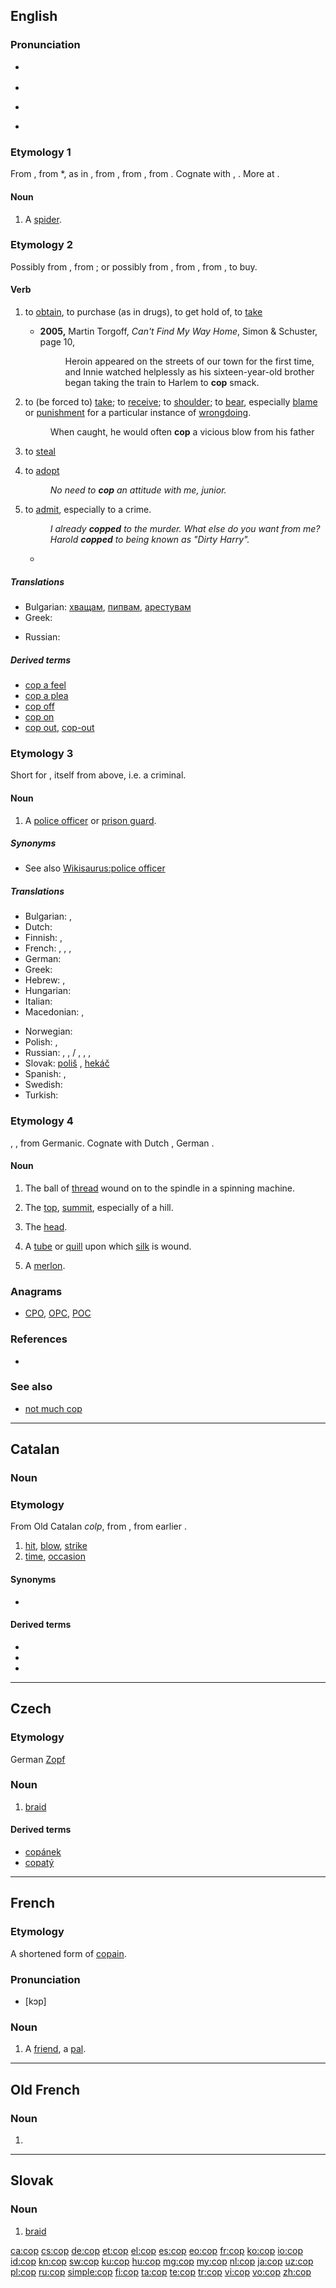 {{also|COP|çöp|cöp}}
==English==

===Pronunciation===
* {{a|RP}} {{IPA|/kɒp/}}
* {{rhymes|ɒp}}
* {{a|GenAm}} {{IPA|/kɑp/}}
* {{rhymes|ɑp}}

===Etymology 1===
From {{etyl|enm|en}} {{term|coppe|lang=enm}}, from {{etyl|ang|en}} *{{term||coppe|lang=ang}}, as in {{term|ātorcoppe||spider|lit=venom head|lang=ang}}, from {{etyl|ang|en}} {{term|copp||top, summit, head|lang=ang}}, from {{etyl|gem-pro|en}} {{term/t|gem-pro|*kuppaz||vault, round vessel, head}}, from {{etyl|ine-pro|en}} {{term/t|ine-pro|*gū-||to bend, curve}}. Cognate with {{etyl|dum|-}} {{term|koppe|lang=dum}}, {{term|kobbe||spider|lang=dum}}. More at {{l|en|cobweb}}.

====Noun====
{{en-noun}}

# {{context|obsolete|lang=en}} A [[spider]].

===Etymology 2===
Possibly from {{etyl|frm|en}} {{term|capere||to capture|lang=frm}}, from {{etyl|la|en}} {{term|capio|capere|lang=la|to seize, to grasp}}; or possibly from {{etyl|nl|en}} {{term|kapen||to steal|lang=nl}}, from {{etyl|fy|en}} {{term|kapia|kāpia|to take away|lang=fy}}, from {{etyl|ofs|en}} {{term|kapia|lang=ofs}}, to buy.

====Verb====
{{en-verb|cop|p|ing}}

# {{context|transitive|formerly|_|dialect|now|_|informal|lang=en}} to [[obtain]], to purchase (as in drugs), to get hold of, to [[take]]
#* '''2005,''' Martin Torgoff, ''Can't Find My Way Home'', Simon &amp; Schuster, page 10,
#*: Heroin appeared on the streets of our town for the first time, and Innie watched helplessly as his sixteen-year-old brother began taking the train to Harlem to '''cop''' smack.
# {{context|transitive|lang=en}} to (be forced to) [[take]]; to [[receive]]; to [[shoulder]]; to [[bear]], especially [[blame]] or [[punishment]] for a particular instance of [[wrongdoing]].
#: When caught, he would often '''cop''' a vicious blow from his father
# {{context|transitive|lang=en}} to [[steal]]
# {{context|transitive|lang=en}} to [[adopt]]
#: ''No need to '''cop''' an attitude with me, junior.''
# {{context|intransitive|usually with "to"|slang|lang=en}} to [[admit]], especially to a crime.
#: ''I already '''copped''' to the murder. What else do you want from me?''
#: ''Harold '''copped''' to being known as "Dirty Harry".''
#* {{quote-book|title=Mr. Paradise|page=295|author=Elmore Leonard|year=2005|passage=He shot a guy in a bar on Martin Luther King Day and '''copped''' to first-degree manslaughter}}

=====Translations=====
{{trans-top|to capture, to take ''(informal)''}}
* Bulgarian: [[хващам]], [[пипвам]], [[арестувам]]
* Greek: {{t+|el|παίρνω|tr=paírno|sc=Grek}}
{{trans-mid}}
* Russian: {{t+|ru|схватить|tr=sxvatítʹ|sc=Cyrl}}
{{trans-bottom}}

=====Derived terms=====
* [[cop a feel]]
* [[cop a plea]]
* [[cop off]]
* [[cop on]]
* [[cop out]], [[cop-out]]

===Etymology 3===
Short for {{term|copper||police officer}}, itself from {{term|cop||one who cops}} above, i.e. a criminal.

====Noun====
{{en-noun}}

# {{context|slang|law enforcement|lang=en}} A [[police officer]] or [[prison guard]].

=====Synonyms=====
* See also [[Wikisaurus:police officer]]

=====Translations=====
{{trans-top|police officer}}
* Bulgarian: {{t+|bg|полицай|m}},  {{t+|bg|ченге|n}}
* Dutch: {{t-|nl|diender|m}}
* Finnish: {{t+|fi|pollari}},  {{t+|fi|kyttä}}
* French: {{t+|fr|flic|m}}, {{t+|fr|keuf|m}},  {{t+|fr|poulet|m}}, {{t+|fr|police|f}} {{qualifier|Quebec}}
* German: {{t+|de|Gendarm}}
* Greek: {{t+|el|μπάτσος|m|tr=bátsos|sc=Grek}}
* Hebrew: {{t+|he|שוטר|m|tr=shotér}},  {{t-|he|שוטרת|f|tr=shotéret}}
* Hungarian: {{t+|hu|zsaru}}
* Italian: {{t-|it|piedipiatti}}
* Macedonian: {{t-|mk|цајкан|m|tr=cájkan|sc=Cyrl}}, {{t-|mk|џандар|m|tr=džándar|sc=Cyrl}}
{{trans-mid}}
* Norwegian: {{t+|no|purk|m}}
* Polish: {{t+|pl|gliniarz|m}}, {{t+|pl|glina|m}}
* Russian: {{t+|ru|коп|m|tr=kop}} {{qualifier|American}}, {{t+|ru|мент|m|tr=ment}} {{qualifier|offensive}}, {{t+|ru|лягавый|m|tr=ljagávyj}} / {{t+|ru|легавый|m|tr=legávyj}} {{qualifier|offensive}}, {{t+|ru|мусор|m|tr=músor}} {{qualifier|more offensive}},   {{t+|ru|фараон|m|tr=faraón}} {{qualifier|slang, dated}}, {{t+|ru|полицай|m|tr=policáj|sc=Cyrl}} {{qualifier|slang}}
* Slovak: [[poliš]] {{m}}, [[hekáč]] {{m}}
* Spanish: {{t-|es|tombo|m}}, {{t+|es|paco|m}}
* Swedish: {{t+|sv|snut}}
* Turkish: {{t+|tr|aynasız}}
{{trans-bottom}}

===Etymology 4===
{{etyl|ang|en}} {{term|lang=ang|cop}}, {{term|copp}}, from Germanic.  Cognate with Dutch {{term|kop|lang=nl}}, German {{term|Kopf|lang=de}}.

====Noun====
{{en-noun}}

# {{context|crafts|lang=en}} The ball of [[thread]] wound on to the spindle in a spinning machine.
# {{context|obsolete|lang=en}} The [[top]], [[summit]], especially of a hill.
# {{context|obsolete|lang=en}} The [[head]].
# A [[tube]] or [[quill]] upon which [[silk]] is wound.
# {{context|architecture|military|lang=en}} A [[merlon]].

===Anagrams===
* [[CPO#English|CPO]], [[OPC#English|OPC]], [[POC#English|POC]]

===References===
* {{R:BBS}}

===See also===
* [[not much cop]]

----

==Catalan==

===Noun===
{{ca-noun|m}}
===Etymology===
From Old Catalan ''colp'', from {{etyl|LL.|en}} {{term|lang=la|colpus||stroke}}, from earlier {{etyl|la|en}} {{term|lang=la|colaphus}}.
# [[hit]], [[blow]], [[strike]]
# [[time]], [[occasion]]

====Synonyms====
* {{sense|time, occasion}} {{l|ca|vegada}}

====Derived terms====
* {{l|ca|cop de gràcia}}
* {{l|ca|cop baix}}
* {{l|ca|cop d'estat}}

----

==Czech==

===Etymology===
German [[Zopf]]

===Noun===
{{cs-noun|g=m}}

# [[braid]]

====Derived terms====
* [[copánek]] {{m}}
* [[copatý]] {{m}}

----

==French==

===Etymology===
A shortened form of [[copain]].

===Pronunciation===
* [kɔp]

===Noun===
{{fr-noun|m}}

# {{context|informal|lang=fr}} A [[friend]], a [[pal]].

----

==Old French==

===Noun===
{{fro-noun|m}}

# {{alternative form of|colp|lang=fro}}

----

==Slovak==

===Noun===
{{sk-noun|g=m|pl=copy|decl=dub}}

# [[braid]]

[[ca:cop]]
[[cs:cop]]
[[de:cop]]
[[et:cop]]
[[el:cop]]
[[es:cop]]
[[eo:cop]]
[[fr:cop]]
[[ko:cop]]
[[io:cop]]
[[id:cop]]
[[kn:cop]]
[[sw:cop]]
[[ku:cop]]
[[hu:cop]]
[[mg:cop]]
[[my:cop]]
[[nl:cop]]
[[ja:cop]]
[[uz:cop]]
[[pl:cop]]
[[ru:cop]]
[[simple:cop]]
[[fi:cop]]
[[ta:cop]]
[[te:cop]]
[[tr:cop]]
[[vi:cop]]
[[vo:cop]]
[[zh:cop]]